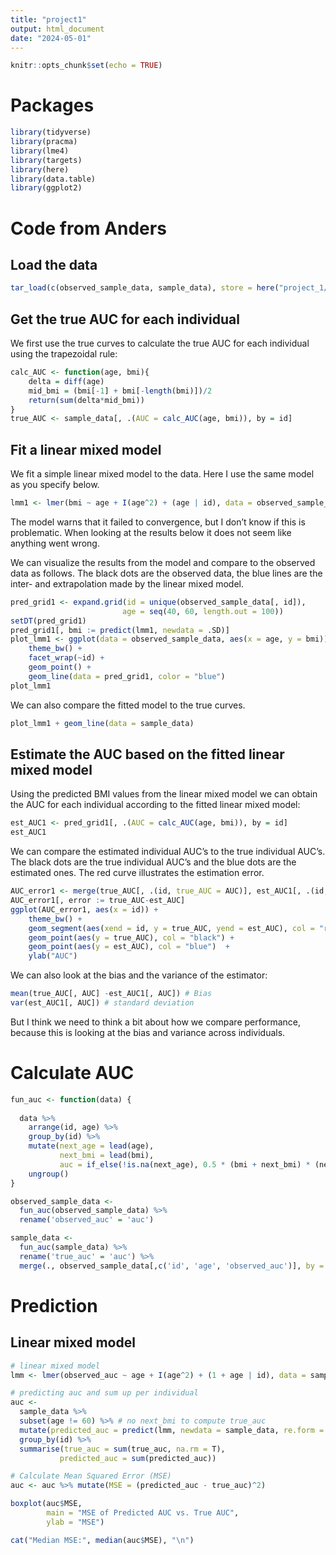 ---
title: "project1"
output: html_document
date: "2024-05-01"
---

```{r setup, include=FALSE}
knitr::opts_chunk$set(echo = TRUE)
```

# Packages
```{r}
library(tidyverse)
library(pracma)
library(lme4)
library(targets)
library(here)
library(data.table)
library(ggplot2)
```
	
# Code from Anders
## Load the data

``` R
tar_load(c(observed_sample_data, sample_data), store = here("project_1/_targets"))
```

## Get the true AUC for each individual

We first use the true curves to calculate the true AUC for each individual using
the trapezoidal rule:

``` R
calc_AUC <- function(age, bmi){
    delta = diff(age)
    mid_bmi = (bmi[-1] + bmi[-length(bmi)])/2
    return(sum(delta*mid_bmi))
}
true_AUC <- sample_data[, .(AUC = calc_AUC(age, bmi)), by = id]
```

## Fit a linear mixed model

We fit a simple linear mixed model to the data. Here I use the same model as you
specify below.

``` R
lmm1 <- lmer(bmi ~ age + I(age^2) + (age | id), data = observed_sample_data)
```

The model warns that it failed to convergence, but I don't know if this is
problematic. When looking at the results below it does not seem like anything
went wrong.

We can visualize the results from the model and compare to the observed data as
follows. The black dots are the observed data, the blue lines are the inter- and
extrapolation made by the linear mixed model.

``` R
pred_grid1 <- expand.grid(id = unique(observed_sample_data[, id]),
                         age = seq(40, 60, length.out = 100))
setDT(pred_grid1)
pred_grid1[, bmi := predict(lmm1, newdata = .SD)]
plot_lmm1 <- ggplot(data = observed_sample_data, aes(x = age, y = bmi)) +
    theme_bw() +
    facet_wrap(~id) +
    geom_point() +
    geom_line(data = pred_grid1, color = "blue")
plot_lmm1
```

We can also compare the fitted model to the true curves.

``` R
plot_lmm1 + geom_line(data = sample_data)
```

## Estimate the AUC based on the fitted linear mixed model
Using the predicted BMI values from the linear mixed model we can obtain the AUC
for each individual according to the fitted linear mixed model:

``` R
est_AUC1 <- pred_grid1[, .(AUC = calc_AUC(age, bmi)), by = id]
est_AUC1
```

We can compare the estimated individual AUC's to the true individual AUC's. The
black dots are the true individual AUC's and the blue dots are the estimated
ones. The red curve illustrates the estimation error.

``` R
AUC_error1 <- merge(true_AUC[, .(id, true_AUC = AUC)], est_AUC1[, .(id, est_AUC = AUC)], by = "id")
AUC_error1[, error := true_AUC-est_AUC]
ggplot(AUC_error1, aes(x = id)) +
    theme_bw() +
    geom_segment(aes(xend = id, y = true_AUC, yend = est_AUC), col = "red") + 
    geom_point(aes(y = true_AUC), col = "black") +
    geom_point(aes(y = est_AUC), col = "blue")  +
    ylab("AUC")
```

We can also look at the bias and the variance of the estimator:

``` R
mean(true_AUC[, AUC] -est_AUC1[, AUC]) # Bias
var(est_AUC1[, AUC]) # standard deviation 
```

But I think we need to think a bit about how we compare performance, because
this is looking at the bias and variance across individuals.

# Calculate AUC

```{r}
fun_auc <- function(data) {
  
  data %>%
    arrange(id, age) %>%
    group_by(id) %>%
    mutate(next_age = lead(age),
           next_bmi = lead(bmi),
           auc = if_else(!is.na(next_age), 0.5 * (bmi + next_bmi) * (next_age - age), NA_real_)) %>%
    ungroup()
}

observed_sample_data <- 
  fun_auc(observed_sample_data) %>% 
  rename('observed_auc' = 'auc')

sample_data <- 
  fun_auc(sample_data) %>% 
  rename('true_auc' = 'auc') %>% 
  merge(., observed_sample_data[,c('id', 'age', 'observed_auc')], by = c('id', 'age'), all = TRUE)
```


# Prediction

## Linear mixed model
```{r}
# linear mixed model
lmm <- lmer(observed_auc ~ age + I(age^2) + (1 + age | id), data = sample_data, REML = FALSE)

# predicting auc and sum up per individual
auc <- 
  sample_data %>% 
  subset(age != 60) %>% # no next_bmi to compute true_auc
  mutate(predicted_auc = predict(lmm, newdata = sample_data, re.form = ~ (1 + age_centered | id))) %>%
  group_by(id) %>%
  summarise(true_auc = sum(true_auc, na.rm = T),
           predicted_auc = sum(predicted_auc))
```



```{r}
# Calculate Mean Squared Error (MSE)
auc <- auc %>% mutate(MSE = (predicted_auc - true_auc)^2)

boxplot(auc$MSE, 
        main = "MSE of Predicted AUC vs. True AUC",
        ylab = "MSE")

cat("Median MSE:", median(auc$MSE), "\n")
```



